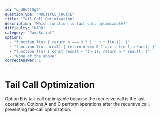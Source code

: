 ```yaml
---
id: "q_d8e2f5g9"
questionType: "MULTIPLE_CHOICE"
title: "Tail Call Optimization"
description: "Which function is tail-call optimizable?"
difficulty: "HARD"
category: "JavaScript"
options:
  - "function f(n) { return n === 0 ? 1 : n * f(n-1); }"
  - "function f(n, acc=1) { return n === 0 ? acc : f(n-1, n*acc); }"
  - "function f(n) { const result = f(n-1); return n * result; }"
  - "None of the above"
correctAnswer: 1
---
```


# Tail Call Optimization

Option B is tail-call optimizable because the recursive call is the last operation. Options A and C perform operations after the recursive call, preventing tail-call optimization.
\`\`\`
